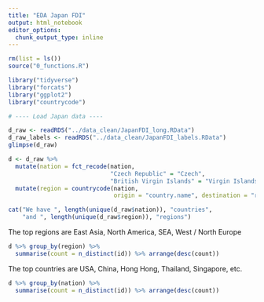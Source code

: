 ```yaml
---
title: "EDA Japan FDI"
output: html_notebook
editor_options: 
  chunk_output_type: inline
---
```


```r
rm(list = ls())
source("0_functions.R")

library("tidyverse")
library("forcats")
library("ggplot2")
library("countrycode")

# ---- Load Japan data ----

d_raw <- readRDS("../data_clean/JapanFDI_long.RData")
d_raw_labels <- readRDS("../data_clean/JapanFDI_labels.RData")
glimpse(d_raw)
```

```r
d <- d_raw %>%
  mutate(nation = fct_recode(nation,
                             "Czech Republic" = "Czech",
                             "British Virgin Islands" = "Virgin Islands")) %>%
  mutate(region = countrycode(nation, 
                              origin = "country.name", destination = "region"))

cat("We have ", length(unique(d_raw$nation)), "countries",
    "and ", length(unique(d_raw$region)), "regions")
```

The top regions are East Asia, North America, SEA, West / North Europe

```r
d %>% group_by(region) %>%
  summarise(count = n_distinct(id)) %>% arrange(desc(count))
```

The top countries are USA, China, Hong Hong, Thailand, Singapore, etc.
```r
d %>% group_by(nation) %>%
  summarise(count = n_distinct(id)) %>% arrange(desc(count))
```

